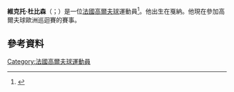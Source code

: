 {{expand|time=2015-11-22T03:16:55+00:00}}
{{Infobox golfer
| name              = Victor Dubuisson
| image             = 
| imagesize         = <!-- e.g. 250px (default is 200px) -->
| caption           = 
| fullname          = 
| nickname          = 
| birth_date        = {{Birth date and age|1990|4|22|df=y}}
| birth_place       = [[法國|法國]][[康城|康城]]<ref name=et/>
| death_date        = <!-- {{Death date and age|YYYY|MM|DD|1990|4|22|df=y}} -->
| death_place       = 
| height            = {{height|m=1.83 |precision=0}}
| weight            = {{convert|74|kg|lb st|abbr=on}}
| nationality       = {{FRA}}
| residence         = 法國[[昂蒂布|昂蒂布]]<ref name=et>{{Cite web |url=http://www.europeantour.com/europeantour/players/playerid=34151/bio/index.html |title=European Tour biography page |accessdate=2020-05-26 |archive-date=2018-09-13 |archive-url=https://web.archive.org/web/20180913184348/http://www.europeantour.com/europeantour/players/playerid=34151/bio/index.html |dead-url=no }}</ref>
| spouse            = 
| partner           = 
| children          = 
| college           = 
| yearpro           = 2010年
| retired           = <!-- Year retired -->
| tour              = [[PGA歐洲巡迴賽|PGA歐洲巡迴賽]]
| extour            = [[PGA巡回赛|PGA巡回赛]]
| prowins           = 3
| pgawins           = <!-- Number of PGA Tour wins -->
| eurowins          = 2
| japwins           = <!-- Number of Japan Golf Tour wins -->
| asiawins          = <!-- Number of Asian Tour wins -->
| sunwins           = <!-- Number of Sunshine Tour wins -->
| auswins           = <!-- Number of PGA Tour of Australasia wins -->
| nwidewins         = <!-- Number of Nationwide Tour wins -->
| chalwins          = <!-- Number of Challenge Tour wins -->
| champwins         = <!-- Number of Champions Tour wins -->
| seneurowins       = <!-- Number of European Seniors Tour wins -->
| otherwins         = 1
| majorwins         = <!-- Number of Major Championship wins -->
| masters           = T42: 2016
| usopen            = T28: 2014
| open              = T9: [[2014_Open_Championship|2014]]
| pga               = T7: [[2014_PGA_Championship|2014]]
| wghofid           = <!-- World Golf Hall of Fame member ID -->
| wghofyear         = <!-- World Golf Hall of Fame year inducted -->
| award1            = <!-- Achievement or award details -->
| year1             = <!-- Year(s) of achievement or award -->
| award2            = 
| year2             = 
| awardssection     = <!-- location of awards page or section -->
}}
'''維克托·杜比森'''（{{lang-fr|Victor Dubuisson}}；{{bd|1990年|4月22日}}）是一位[[法國|法國]][[高爾夫球|高爾夫球]]運動員<ref>{{cite web |url=http://www.golf.co.uk/news/dubuisson_is_new_wagr_number_one/258169.shtml |title=Dubuisson is new WAGR Number One |work=golf.co.uk |date=5 November 2009 |accessdate=28 January 2011 |archive-date=2018-05-08 |archive-url=https://web.archive.org/web/20180508054319/http://www.golf.co.uk/news/dubuisson_is_new_wagr_number_one/258169.shtml |dead-url=no }}</ref>。他出生在戛納。他現在參加高爾夫球歐洲巡迴賽的賽事。

==參考資料==
{{Reflist}}

[[Category:法國高爾夫球運動員|Category:法國高爾夫球運動員]]